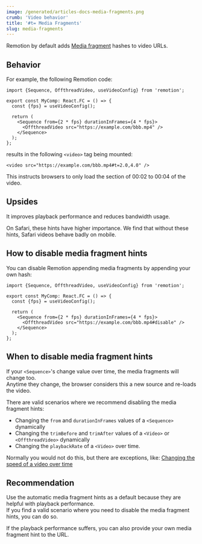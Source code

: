 ```yaml
---
image: /generated/articles-docs-media-fragments.png
crumb: 'Video behavior'
title: '#t= Media Fragments'
slug: media-fragments
---
```


Remotion by default adds [Media fragment](https://www.w3.org/TR/media-frags/) hashes to video URLs.

## Behavior

For example, the following Remotion code:

```tsx twoslash title="MyComp.tsx"
import {Sequence, OffthreadVideo, useVideoConfig} from 'remotion';

export const MyComp: React.FC = () => {
  const {fps} = useVideoConfig();

  return (
    <Sequence from={2 * fps} durationInFrames={4 * fps}>
      <OffthreadVideo src="https://example.com/bbb.mp4" />
    </Sequence>
  );
};
```

results in the following `<video>` tag being mounted:

```tsx
<video src="https://example.com/bbb.mp4#t=2.0,4.0" />
```

This instructs browsers to only load the section of 00:02 to 00:04 of the video.

## Upsides

It improves playback performance and reduces bandwidth usage.

On Safari, these hints have higher importance. We find that without these hints, Safari videos behave badly on mobile.

## How to disable media fragment hints

You can disable Remotion appending media fragments by appending your own hash:

```tsx twoslash title="MyComp.tsx" {8}
import {Sequence, OffthreadVideo, useVideoConfig} from 'remotion';

export const MyComp: React.FC = () => {
  const {fps} = useVideoConfig();

  return (
    <Sequence from={2 * fps} durationInFrames={4 * fps}>
      <OffthreadVideo src="https://example.com/bbb.mp4#disable" />
    </Sequence>
  );
};
```

## When to disable media fragment hints

If your `<Sequence>`'s change value over time, the media fragments will change too.  
Anytime they change, the browser considers this a new source and re-loads the video.

There are valid scenarios where we recommend disabling the media fragment hints:

- Changing the `from` and `durationInFrames` values of a `<Sequence>` dynamically
- Changing the `trimBefore` and `trimAfter` values of a `<Video>` or `<OffthreadVideo>` dynamically
- Changing the `playbackRate` of a `<Video>` over time.

Normally you would not do this, but there are exceptions, like: [Changing the speed of a video over time](/docs/miscellaneous/snippets/accelerated-video)

## Recommendation

Use the automatic media fragment hints as a default because they are helpful with playback performance.  
If you find a valid scenario where you need to disable the media fragment hints, you can do so.

If the playback performance suffers, you can also provide your own media fragment hint to the URL.
